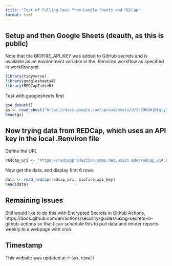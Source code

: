 ```yaml
---
title: "Test of Pulling Data from Google Sheets and REDCap"
format: html
---
```


## Setup and then Google Sheets (deauth, as this is public)

Note that the BIOFIRE_API_KEY was added to GitHub secrets and is available as an environment variable in the .Renviron workflow as specified in workflow.yml.

```r
library(tidyverse)
library(googlesheets4)
library(REDCapTidieR)
```

Test with googlesheets first

```r
gs4_deauth()
gs <- read_sheet("https://docs.google.com/spreadsheets/d/1rSObbWjQtgty3zBx_W9EJgIw0WJbzAU-sFQXhkWWNsc/edit?resourcekey#gid=19405873482")
head(gs)
```


## Now trying data from REDCap, which uses an API key in the local .Renviron file


Define the URL

```r
redcap_uri <- "https://redcapproduction.umms.med.umich.edu/redcap_v14.0.15/API/"

```

Now get the data, and display first 6 rows.

```r
data <- read_redcap(redcap_uri, biofire_api_key)
head(data)
```

## Remaining Issues

Still would like to do this with Encrypted Secrets in Github Actions,
https://docs.github.com/en/actions/security-guides/using-secrets-in-github-actions
so that I can schedule this to pull data and render reports weekly to a webpage with cron.

## Timestamp    
This website was updated at `r Sys.time()`